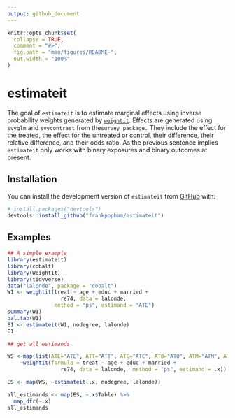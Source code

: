 ```yaml
---
output: github_document
---
```


<!-- README.md is generated from README.Rmd. Please edit that file -->

```r
knitr::opts_chunk$set(
  collapse = TRUE,
  comment = "#>",
  fig.path = "man/figures/README-",
  out.width = "100%"
)
```

# estimateit

The goal of `estimateit` is to estimate marginal effects using inverse probability weights generated by [`weightit`](https://github.com/ngreifer/WeightIt). Effects are generated using `svyglm` and `svycontrast` from the`survey package.` They include the effect for the treated, the effect for the untreated or control, their difference, their relative difference, and their odds ratio. As the previous sentence implies `estimateit` only works with binary exposures and binary outcomes at present.

## Installation

You can install the development version of `estimateit` from [GitHub](https://github.com/) with:

``` r
# install.packages("devtools")
devtools::install_github("frankpopham/estimateit")
```

## Examples

```r
## A simple example
library(estimateit)
library(cobalt)
library(WeightIt)
library(tidyverse)
data("lalonde", package = "cobalt")
W1 <- weightit(treat ~ age + educ + married +
                 re74, data = lalonde,
               method = "ps", estimand = "ATE")
summary(W1)
bal.tab(W1)
E1 <- estimateit(W1, nodegree, lalonde)
E1

## get all estimands

WS <-map(list(ATE="ATE", ATT="ATT", ATC="ATC", AT0="ATO", ATM="ATM", ATOS="ATOS"),
    ~weightit(formula = treat ~ age + educ + married +
                 re74, data = lalonde,  method = "ps", estimand = .x))

ES <- map(WS, ~estimateit(.x, nodegree, lalonde))

all_estimands <- map(ES, ~.x$Table) %>%
  map_dfr(~.x)
all_estimands



```
